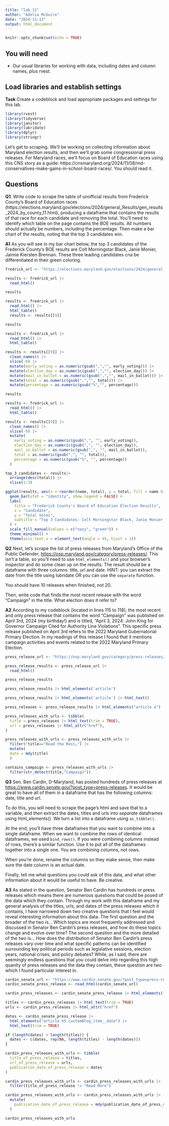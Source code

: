 ```yaml
---
title: "lab_11"
author: "Adelia McGuire"
date: "2024-11-13"
output: html_document
---
```


```r
knitr::opts_chunk$set(echo = TRUE)
```

## You will need

-   Our usual libraries for working with data, including dates and column names, plus rvest.

## Load libraries and establish settings

**Task** Create a codeblock and load appropriate packages and settings for this lab.

```r
library(rvest)
library(tidyverse)
library(janitor)
library(lubridate)
library(dplyr)
library(stringr)
```

Let's get to scraping. We'll be working on collecting information about Maryland election results, and then we'll grab some congressional press releases. For Maryland races, we'll focus on Board of Education races using this CNS story as a guide: https://cnsmaryland.org/2024/11/08/md-conservatives-make-gains-in-school-board-races/. You should read it.

## Questions

**Q1**. Write code to scrape the table of unofficial results from Frederick County's Board of Education races (https://elections.maryland.gov/elections/2024/general_Results/gen_results_2024_by_county_11.html), producing a dataframe that contains the results of that race for each candidate and removing the total. You'll need to identify which table on the page contains the BOE results. All numbers should actually be numbers, including the percentage. Then make a bar chart of the results, noting that the top 3 candidates win.

**A1** As you will see in my bar chart below, the top 3 candidates of the Frederick County's BOE results are Colt Morningstar Black, Janie Monier, Jaimie Kiersten Brennan. These three leading candidates cna be differentiated in their green coloring. 

```r
fredrick_url <- "https://elections.maryland.gov/elections/2024/general_Results/gen_results_2024_by_county_11.html"

results <- fredrick_url |>
  read_html()

results
```

```r
results <- fredrick_url |>
  read_html() |>
  html_table()
  results <- results[[9]]

results
```

```r
results <- fredrick_url |>
  read_html() |>
  html_table()

results <- results[[9]] |>
  clean_names() |>
  slice(-9) |>
  mutate(early_voting = as.numeric(gsub(",","", early_voting))) |>
  mutate(election_day = as.numeric(gsub(",","", election_day))) |>
  mutate(mail_in_ballot = as.numeric(gsub(",","", mail_in_ballot))) |>
  mutate(total = as.numeric(gsub(",","", total))) |>
  mutate(percentage = as.numeric(gsub("%","", percentage)))

results
```

```r
results <- fredrick_url |>
  read_html() |>
  html_table()

results <- results[[9]] |>
  clean_names() |>
  slice(-9) |>
  mutate(
    early_voting = as.numeric(gsub(",", "", early_voting)),
    election_day = as.numeric(gsub(",", "", election_day)),
    mail_in_ballot = as.numeric(gsub(",", "", mail_in_ballot)),
    total = as.numeric(gsub(",", "", total)),
    percentage = as.numeric(gsub("%", "", percentage))
  )

top_3_candidates <- results|>
  arrange(desc(total)) |>
  slice(1:3)

ggplot(results, aes(x = reorder(name, total), y = total, fill = name %in% top_3_candidates$name)) +
  geom_bar(stat = "identity", show.legend = FALSE) +
  labs(
    title = "Frederick County's Board of Education Election Results",
    x = "Candidate",
    y = "Total Votes",
    subtitle = "Top 3 Candidates: Colt Morningstar Black, Janie Monier, Jaimie Kiersten Brennan"
  ) +
  scale_fill_manual(values = c("navy", "green")) +  
  theme_minimal() +
  theme(axis.text.x = element_text(angle = 45, hjust = 1))

```


**Q2** Next, let's scrape the list of press releases from Maryland's Office of the Public Defender, <https://osp.maryland.gov/category/press-releases/>. This isn't a table, so you'll need to use `html_elements()` and your browser's inspector and do some clean up on the results. The result should be a dataframe with three columns: title, url and date. HINT: you can extract the date from the title using lubridate OR you can use the `separate` function.

You should have 10 releases when finished, not 20.

Then, write code that finds the most recent release with the word "Campaign" in the title. What election does it refer to?

**A2** According to my codeblock (located in lines 115 to 118), the most recent and only press release that contains the word "Campaign" was published on April 3rd, 2024 (my birthday!) and is titled, "April 3, 2024: John King for Governor Campaign Cited for Authority Line Violations". This specific press release published on April 3rd refers to the 2022 Maryland Gubernatorial Primary Election. In my readings of this release I found that it mentions campaign activities and events related to the 2022 Maryland Primary Election. 

```r
press_release_url <- "https://osp.maryland.gov/category/press-releases/"
```

```r
press_release_results <- press_release_url |>
  read_html()

press_release_results
```

```r
press_release_results |> html_elements('article') 
```

```r
press_release_results |> html_elements('article') |> html_text()
```

```r
press_releases <- press_release_results |> html_elements("article a")

press_releases_with_urls <- tibble(
  title = press_releases |> html_text(trim = TRUE),
  url = press_releases |> html_attr("href"),
)
```

```r
press_releases_with_urls <- press_releases_with_urls |>
  filter(!title=="Read the Rest…") |>
  mutate(
  date = mdy(title)
  )

```

```r
contains_campaign <- press_releases_with_urls |>
  filter(str_detect(title,"Campaign"))
```

**Q3** Sen. Ben Cardin, D-Maryland, has posted hundreds of press releases at <https://www.cardin.senate.gov/?post_type=press-releases>. It would be great to have all of them in a dataframe that has the following columns: date, title and url.

To do this, you will need to scrape the page's html and save that to a variable, and *then* extract the dates, titles and urls into *separate* dataframes using html_elements(). We turn a list into a dataframe using `as_tibble()`.

At the end, you'll have three dataframes that you want to combine into a single dataframe. When we want to combine the rows of identical dataframes, we used `bind_rows()`. If you were combining columns instead of rows, there's a similar function. Use it to put all of the dataframes together into a single one. You are combining columns, not rows.

When you're done, rename the columns so they make sense, then make sure the date column is an actual date.

Finally, tell me what questions you could ask of this data, and what other information about it would be useful to have. Be creative.

**A3** As stated in the question, Senator Ben Cardin has hundreds or press releases which means there are numerous questions that could be posed of the data which they contain. Through my work with this dataframe and my general analysis of the titles, urls, and dates of the press releases which it contains, I have narrowed down two creative questions that I feel would reveal interesting information about this data. The first question and the broader of the two is... Which topics are most frequently addressed and discussed in Senator Ben Cardin’s press releases, and how do these topics change and evolve over time? The second question and the more detailed of the two is... How does the distribution of Senator Ben Cardin's press releases vary over time and what specific patterns can be identified surrounding key political periods such as legislative sessions, election years, national crises, and policy debates? While, as I said, there are seemingly endless questions that you could delve into regarding this high quanity of press releases and the data they contain, these question are two which I found particular interest in. 

```r

cardin_senate_url <- "https://www.cardin.senate.gov/?post_type=press-releases"
cardin_senate_press_release <- read_html(cardin_senate_url)

cardin_press_releases <- cardin_senate_press_release |> html_elements("article a")

titles <- cardin_press_releases |> html_text(trim = TRUE)
urls <- cardin_press_releases |> html_attr("href")

dates <- cardin_senate_press_release |> 
  html_elements("article h5.customBlog_item__date") |> 
  html_text(trim = TRUE)

if (length(dates) < length(titles)) {
  dates <- c(dates, rep(NA, length(titles) - length(dates))) 
}

cardin_press_releases_with_urls <- tibble(
  title_of_press_release = titles,  
  url_of_press_release = urls,      
  publication_date_of_press_release = dates    
)

cardin_press_releases_with_urls <- cardin_press_releases_with_urls |>
  filter(title_of_press_release != "Read More")

cardin_press_releases_with_urls <- cardin_press_releases_with_urls |>
  mutate(
    publication_date_of_press_release = mdy(publication_date_of_press_release)  
  )

cardin_press_releases_with_urls
```
